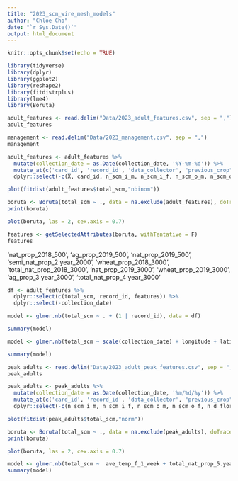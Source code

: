 ```yaml
---
title: "2023_scm_wire_mesh_models"
author: "Chloe Cho"
date: "`r Sys.Date()`"
output: html_document
---
```


```r
knitr::opts_chunk$set(echo = TRUE)

library(tidyverse)
library(dplyr)
library(ggplot2)
library(reshape2)
library(fitdistrplus)
library(lme4)
library(Boruta)

```

```r

adult_features <- read.delim("Data/2023_adult_features.csv", sep = ",")
adult_features

```

```r

management <- read.delim("Data/2023_management.csv", sep = ",")
management

```

```r

adult_features <- adult_features %>%
  mutate(collection_date = as.Date(collection_date, '%Y-%m-%d')) %>%
  mutate_at(c('card_id', 'record_id', 'data_collector', "previous_crop", "cover_crop", "manure", "tillage", "ny_soils_0", "ny_soils_01", "muid","hsg", "hsgint"), as.factor) %>%
  dplyr::select(-c(X, card_id, n_scm_i_m, n_scm_i_f, n_scm_o_m, n_scm_o_f, n_d_florilega_i, n_d_florilega_o, total_f_scm, total_m_scm))

```

```r

plot(fitdist(adult_features$total_scm,"nbinom"))

```

```r

boruta <- Boruta(total_scm ~ ., data = na.exclude(adult_features), doTrace = 2, maxRuns = 500)
print(boruta)

plot(boruta, las = 2, cex.axis = 0.7)

```

```r

features <- getSelectedAttributes(boruta, withTentative = F)
features

```

'nat_prop_2018_500', 'ag_prop_2019_500', 'nat_prop_2019_500',
       'semi_nat_prop_2 year_2000', 'wheat_prop_2018_3000',
       'total_nat_prop_2018_3000', 'nat_prop_2019_3000',
       'wheat_prop_2019_3000', 'ag_prop_3 year_3000',
       'total_nat_prop_4 year_3000'

```r

df <- adult_features %>% 
  dplyr::select(c(total_scm, record_id, features)) %>%
  dplyr::select(-collection_date)

model <- glmer.nb(total_scm ~ . + (1 | record_id), data = df)

summary(model)

```

```r

model <- glmer.nb(total_scm ~ scale(collection_date) + longitude + latitude + cover_crop + manure + ave_temp_f_1_week + rain_inches_1_week + corn_prop_5.year_500 + soybean_prop_5.year_500 + forest_prop_5.year_500 + (1 | record_id), data = adult_features)

summary(model)

```

```r

peak_adults <- read.delim("Data/2023_adult_peak_features.csv", sep = ",")
peak_adults

```

```r

peak_adults <- peak_adults %>%
  mutate(collection_date = as.Date(collection_date, '%m/%d/%y')) %>%
  mutate_at(c('card_id', 'record_id', 'data_collector', "previous_crop", "cover_crop", "manure", "tillage", "ny_soils_0", "ny_soils_01", "muid","hsg", "hsgint"), as.factor) %>%
  dplyr::select(-c(n_scm_i_m, n_scm_i_f, n_scm_o_m, n_scm_o_f, n_d_florilega_i, n_d_florilega_o, total_f_scm, total_m_scm))

```

```r

plot(fitdist(peak_adults$total_scm,"norm"))

```

```r

boruta <- Boruta(total_scm ~ ., data = na.exclude(peak_adults), doTrace = 2, maxRuns = 500)
print(boruta)

plot(boruta, las = 2, cex.axis = 0.7)

```

```r

model <- glmer.nb(total_scm ~  ave_temp_f_1_week + total_nat_prop_5.year_500 + ag_prop_5.year_500 + wheat_prop_5.year_1000  + hsg + (1 | record_id), data = adult_features)
summary(model)

```















